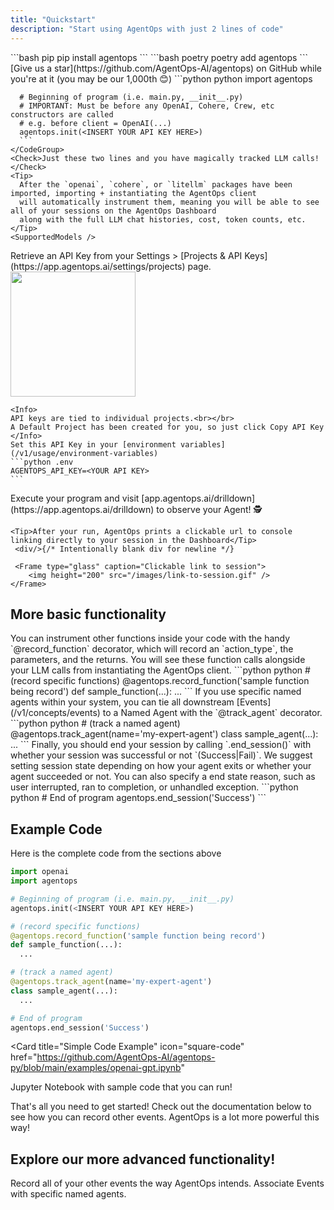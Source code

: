 ```yaml
---
title: "Quickstart"
description: "Start using AgentOps with just 2 lines of code"
---
```


<Steps>
  <Step title="Install the AgentOps SDK">
    <CodeGroup>
      ```bash pip 
      pip install agentops
      ```
      ```bash poetry
      poetry add agentops
      ```
    </CodeGroup>
    <Check>[Give us a star](https://github.com/AgentOps-AI/agentops) on GitHub while you're at it (you may be our 1,000th 😊)</Check>
  </Step>
  <Step title="Add 2 lines of code">
    <CodeGroup>
      ```python python
      import agentops

      # Beginning of program (i.e. main.py, __init__.py)
      # IMPORTANT: Must be before any OpenAI, Cohere, Crew, etc constructors are called
      # e.g. before client = OpenAI(...)
      agentops.init(<INSERT YOUR API KEY HERE>)
      ```
    </CodeGroup>
    <Check>Just these two lines and you have magically tracked LLM calls!</Check>
    <Tip>
      After the `openai`, `cohere`, or `litellm` packages have been imported, importing + instantiating the AgentOps client
      will automatically instrument them, meaning you will be able to see all of your sessions on the AgentOps Dashboard
      along with the full LLM chat histories, cost, token counts, etc.
    </Tip>
    <SupportedModels />
  </Step>
  <Step title="Set your API key">
    Retrieve an API Key from your Settings > [Projects & API Keys](https://app.agentops.ai/settings/projects) page.
    <Frame type="glass" caption="Settings > Projects & API Keys">
      <img height="200" src="/images/api-keys.png" />
    </Frame>

    <Info>
    API keys are tied to individual projects.<br></br>
    A Default Project has been created for you, so just click Copy API Key
    </Info>
    Set this API Key in your [environment variables](/v1/usage/environment-variables)
    ```python .env
    AGENTOPS_API_KEY=<YOUR API KEY>
    ```
  </Step>
  <Step title="Run your agent">
    Execute your program and visit [app.agentops.ai/drilldown](https://app.agentops.ai/drilldown) to observe your Agent! 🕵️

    <Tip>After your run, AgentOps prints a clickable url to console linking directly to your session in the Dashboard</Tip> 
     <div/>{/* Intentionally blank div for newline */}

     <Frame type="glass" caption="Clickable link to session">
        <img height="200" src="/images/link-to-session.gif" />
    </Frame>
  </Step>
</Steps>


## More basic functionality

<CardGroup cols={1}>

<Card icon="code" title="Decorate Functions">
  You can instrument other functions inside your code with the handy `@record_function`
  decorator, which will record an `action_type`, the parameters, and the returns. You
  will see these function calls alongside your LLM calls from instantiating the AgentOps client.
  ```python python
  # (record specific functions)
  @agentops.record_function('sample function being record')
  def sample_function(...):
    ...
```

</Card>
<Card icon="robot" title="Track Agents">
  If you use specific named agents within your system, you can tie all downstream [Events](/v1/concepts/events) to a
  Named Agent with the `@track_agent` decorator.
  ```python python
  # (track a named agent)
  @agentops.track_agent(name='my-expert-agent')
  class sample_agent(...):
    ...
```

</Card>
<Card icon="stop" title="Ending Your Session">
  Finally, you should end your session by calling `.end_session()` with whether your session 
  was successful or not `(Success|Fail)`. We suggest setting session state depending on how 
  your agent exits or whether your agent succeeded or not. You can also specify a end state reason,
  such as user interrupted, ran to completion, or unhandled exception.
  ```python python
  # End of program
  agentops.end_session('Success')
  ```
</Card>
</CardGroup>


## Example Code

Here is the complete code from the sections above

```python python
import openai
import agentops

# Beginning of program (i.e. main.py, __init__.py)
agentops.init(<INSERT YOUR API KEY HERE>)

# (record specific functions)
@agentops.record_function('sample function being record')
def sample_function(...):
  ...

# (track a named agent)
@agentops.track_agent(name='my-expert-agent')
class sample_agent(...):
  ...

# End of program
agentops.end_session('Success')
```

<Card
  title="Simple Code Example"
  icon="square-code"
  href="https://github.com/AgentOps-AI/agentops-py/blob/main/examples/openai-gpt.ipynb"
>
  Jupyter Notebook with sample code that you can run!
</Card>

<Check>
  That's all you need to get started! Check out the documentation below to see how you can record other events. AgentOps is a lot more powerful this way!
</Check>

## Explore our more advanced functionality!

<CardGroup cols={2}>
  <Card
    title="Examples and Video Guides"
    icon="square-code"
    href="/v1/examples"
  >
    Record all of your other events the way AgentOps intends.
  </Card>
  <Card title="Tracking Agents" icon="robot" href="/v1/usage/tracking-agents">
    Associate Events with specific named agents.
  </Card>
</CardGroup>